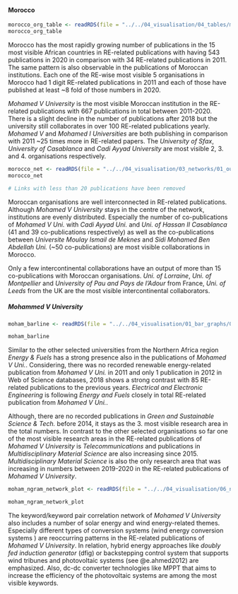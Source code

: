 #### Morocco

```r
morocco_org_table <- readRDS(file = "../../04_visualisation/04_tables/morocco_org_table.Rds")
morocco_org_table
```
Morocco has the most rapidly growing number of publications in the 15 most visible African countries in RE-related publications with having 543 publications in 2020 in comparison with 34 RE-related publications in 2011. The same pattern is also observable in the publications of Moroccan institutions. Each one of the RE-wise most visible 5 organisations in Morocco had 1 digit RE-related publications in 2011 and each of those have published at least ~8 fold of those numbers in 2020. 

*Mohamed V University* is the most visible Moroccan institution in the RE-related publications with 667 publications in total between 2011-2020. There is a slight decline in the number of publications after 2018 but the university still collaborates in over 100 RE-related publications yearly. *Mohamed V* and *Mohamed I Universities* are both publishing in comparison with 2011 ~25 times more in RE-related papers. The *University of Sfax*, *University of Casablanca* and *Cadi Ayyad University* are most visible 2, 3. and 4. organisations respectively. 



```r
morocco_net <- readRDS(file = "../../04_visualisation/03_networks/01_outputs/morocco_net.Rds")
morocco_net

```
```r
# Links with less than 20 publications have been removed
```

Moroccan organisations are well interconnected in RE-related publications. Although *Mohamed V University* stays in the centre of the network, institutions are evenly distributed. Especially the number of co-publications of *Mohamed V Uni.* with *Cadi Ayyad Uni.* and *Uni. of Hassan II Casablanca* (41 and 39 co-publications respectively) as well as the co-publications between *Universite Moulay Ismail de Meknes* and *Sidi Mohamed Ben Abdellah Uni.* (~50 co-publications) are most visible collaborations in Morocco. 

Only a few intercontinental collaborations have an output of more than 15 co-publications with Moroccan organisations. *Uni. of Lorraine*, *Uni. of Montpellier* and *University of Pau and Pays de l'Adour* from France, *Uni. of Leeds* from the UK are the most visible intercontinental collaborators.



##### Mohammed V University
```r
moham_barline <- readRDS(file = "../../04_visualisation/01_bar_graphs/02_regions/moham_ra_barline.Rds")

moham_barline
```

Similar to the other selected universities from the Northern Africa region *Energy & Fuels* has a strong presence also in the publications of *Mohamed V Uni.*. Considering, there was no recorded renewable energy-related publication from *Mohamed V Uni.* in 2011 and only 1 publication in 2012 in Web of Science databases, 2018 shows a strong contrast with 85 RE-related publications to the previous years. *Electrical and Electronic Engineering* is following *Energy and Fuels* closely in total RE-related publication from *Mohamed V Uni.*. 

Although, there are no recorded publications in *Green and Sustainable Science & Tech.* before 2014, it stays as the 3. most visible research area in the total numbers. In contrast to the other selected organisations so far one of the most visible research areas in the RE-related publications of *Mohamed V University*  is *Telecommunications* and publications in *Multidisciplinary Material Science* are also increasing since 2015. *Multidisciplinary Material Science* is also the only research area that was increasing in numbers between 2019-2020 in the RE-related publications of *Mohamed V University*.

```r
moham_ngram_network_plot <- readRDS(file = "../../04_visualisation/06_ngrams/moham_ngram_network_plot.Rds")

moham_ngram_network_plot
```

The keyword/keyword pair correlation network of *Mohamed V University* also includes a number of solar energy and wind energy-related themes. Especially different types of conversion systems (wind energy conversion systems <wecs>) are reoccurring patterns in the RE-related publications of *Mohamed V University*. In relation, hybrid energy approaches like *doubly fed induction generator* (dfig) or backstepping control system that supports wind tribunes and photovoltaic systems (see @e.ahmed2012) are emphasized.  Also, dc-dc converter technologies like MPPT that aims to increase the efficiency of the photovoltaic systems are among the most visible keywords.